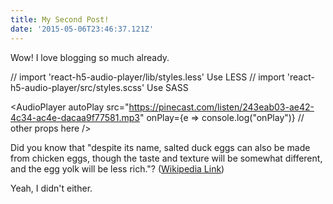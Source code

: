 ```yaml
---
title: My Second Post!
date: '2015-05-06T23:46:37.121Z'
---
```


Wow! I love blogging so much already.

// import 'react-h5-audio-player/lib/styles.less' Use LESS
// import 'react-h5-audio-player/src/styles.scss' Use SASS


<AudioPlayer
    autoPlay
    src="https://pinecast.com/listen/243eab03-ae42-4c34-ac4e-dacaa9f77581.mp3"
    onPlay={e => console.log("onPlay")}
    // other props here
/>


Did you know that "despite its name, salted duck eggs can also be made from
chicken eggs, though the taste and texture will be somewhat different, and the
egg yolk will be less rich."?
([Wikipedia Link](http://en.wikipedia.org/wiki/Salted_duck_egg))

Yeah, I didn't either.

